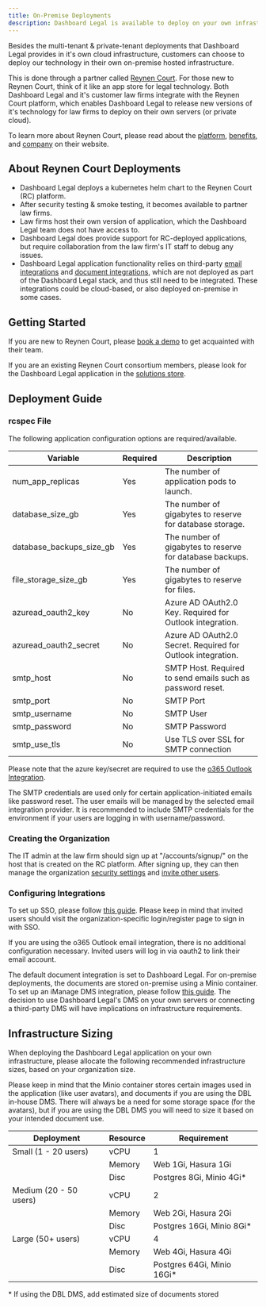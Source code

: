 ```yaml
---
title: On-Premise Deployments
description: Dashboard Legal is available to deploy on your own infrastructure via the Reynen Court Platform.
---
```


Besides the multi-tenant & private-tenant deployments that Dashboard Legal provides in it's own cloud infrastructure, customers can choose to deploy our technology in their own on-premise hosted infrastructure.

This is done through a partner called [Reynen Court](https://reynencourt.com). For those new to Reynen Court, think of it like an app store for legal technology. Both Dashboard Legal and it's customer law firms integrate with the Reynen Court platform, which enables Dashboard Legal to release new versions of it's technology for law firms to deploy on their own servers (or private cloud).

To learn more about Reynen Court, please read about the [platform](https://reynencourt.com/platform), [benefits](https://reynencourt.com/benefits), and [company](https://reynencourt.com/about) on their website.


## About Reynen Court Deployments
- Dashboard Legal deploys a kubernetes helm chart to the Reynen Court (RC) platform.
- After security testing & smoke testing, it becomes available to partner law firms.
- Law firms host their own version of application, which the Dashboard Legal team does not have access to.
- Dashboard Legal does provide support for RC-deployed applications, but require collaboration from the law firm's IT staff to debug any issues.
- Dashboard Legal application functionality relies on third-party [email integrations](../email/intro/#currently-supported-integrations) and [document integrations](../documents/intro/#currently-supported-integrations), which are not deployed as part of the Dashboard Legal stack, and thus still need to be integrated. These integrations could be cloud-based, or also deployed on-premise in some cases.


## Getting Started
If you are new to Reynen Court, please [book a demo](https://reynencourt.com/contact) to get acquainted with their team.

If you are an existing Reynen Court consortium members, please look for the Dashboard Legal application in the [solutions store](https://docs.rcplatform.io/docs/reynen-court-store).


## Deployment Guide

### rcspec File
The following application configuration options are required/available.

| Variable      | Required | Description |
| ------------- | -------- | ------------|
| num_app_replicas | Yes | The number of application pods to launch. |
| database_size_gb | Yes | The number of gigabytes to reserve for database storage. |
| database_backups_size_gb | Yes | The number of gigabytes to reserve for database backups. |
| file_storage_size_gb | Yes | The number of gigabytes to reserve for files. |
| azuread_oauth2_key | No | Azure AD OAuth2.0 Key. Required for Outlook integration. |
| azuread_oauth2_secret | No | Azure AD OAuth2.0 Secret. Required for Outlook integration. |
| smtp_host | No | SMTP Host. Required to send emails such as password reset. |
| smtp_port | No | SMTP Port |
| smtp_username | No | SMTP User |
| smtp_password | No | SMTP Password |
| smtp_use_tls | No | Use TLS over SSL for SMTP connection |

Please note that the azure key/secret are required to use the [o365 Outlook Integration](../email/intro/#currently-supported-integrations).

The SMTP credentials are used only for certain application-initiated emails like password reset. The user emails will be managed by the selected email integration provider. It is recommended to include SMTP credentials for the environment if your users are logging in with username/password.

### Creating the Organization
The IT admin at the law firm should sign up at "/accounts/signup/" on the host that is created on the RC platform. After signing up, they can then manage the organization [security settings](./security-settings) and [invite other users](./managing-users).

### Configuring Integrations
To set up SSO, please follow [this guide](./security-settings/#single-sign-on). Please keep in mind that invited users should visit the organization-specific login/register page to sign in with SSO.

If you are using the o365 Outlook email integration, there is no additional configuration necessary. Invited users will log in via oauth2 to link their email account.

The default document integration is set to Dashboard Legal. For on-premise deployments, the documents are stored on-premise using a Minio container. To set up an iManage DMS integration, please follow [this guide](../documents/imanage). The decision to use Dashboard Legal's DMS on your own servers or connecting a third-party DMS will have implications on infrastructure requirements.


## Infrastructure Sizing 

When deploying the Dashboard Legal application on your own infrastructure, please allocate the following recommended infrastructure sizes, based on your organization size.

Please keep in mind that the Minio container stores certain images used in the application (like user avatars), and documents if you are using the DBL in-house DMS. There will always be a need for some storage space (for the avatars), but if you are using the DBL DMS you will need to size it based on your intended document use.


| Deployment    | Resource | Requirement |
| ----------    | -------- | ----------- |
| Small (1 - 20 users)       | vCPU   | 1                           |
|                            | Memory | Web 1Gi, Hasura 1Gi         |
|                            | Disc   | Postgres 8Gi, Minio 4Gi\*   |
| Medium (20 - 50 users)     | vCPU   | 2                           |
|                            | Memory | Web 2Gi, Hasura 2Gi         |
|                            | Disc   | Postgres 16Gi, Minio 8Gi\*  |
| Large (50+ users)          | vCPU   | 4                           |
|                            | Memory | Web 4Gi, Hasura 4Gi         |
|                            | Disc   | Postgres 64Gi, Minio 16Gi\* |

\* If using the DBL DMS, add estimated size of documents stored


